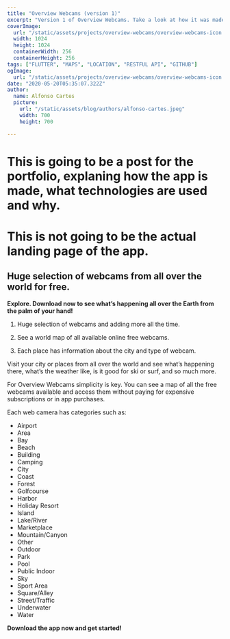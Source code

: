 ```yaml
---
title: "Overview Webcams (version 1)"
excerpt: "Version 1 of Overview Webcams. Take a look at how it was made, what technologies where used and why..."
coverImage: 
  url: "/static/assets/projects/overview-webcams/overview-webcams-icon.png"
  width: 1024
  height: 1024
  containerWidth: 256
  containerHeight: 256
tags: ["FLUTTER", "MAPS", "LOCATION", "RESTFUL API", "GITHUB"]
ogImage:
  url: "/static/assets/projects/overview-webcams/overview-webcams-icon.png"
date: "2020-05-20T05:35:07.322Z"
author:
  name: Alfonso Cartes
  picture: 
    url: "/static/assets/blog/authors/alfonso-cartes.jpeg"
    width: 700
    height: 700

---
```


# This is going to be a post for the portfolio, explaning how the app is made, what technologies are used and why.  

# This is not going to be the actual landing page of the app.

## Huge selection of webcams from all over the world for free.

**Explore. Download now to see what’s happening all over the Earth from the palm of your hand!**

1. Huge selection of webcams and adding more all the time.

2. See a world map of all available online free webcams.

3. Each place has information about the city and type of webcam.

Visit your city or places from all over the world and see what’s happening there, what’s the weather like, is it good for ski or surf, and so much more.

For Overview Webcams simplicity is key. You can see a map of all the free webcams available and access them without paying for expensive subscriptions or in app purchases.

Each web camera has categories such as:

* Airport
* Area
* Bay
* Beach
* Building
* Camping
* City
* Coast
* Forest
* Golfcourse
* Harbor
* Holiday Resort
* Island
* Lake/River
* Marketplace
* Mountain/Canyon
* Other
* Outdoor
* Park
* Pool
* Public Indoor
* Sky
* Sport Area
* Square/Alley
* Street/Traffic
* Underwater
* Water

**Download the app now and get started!**